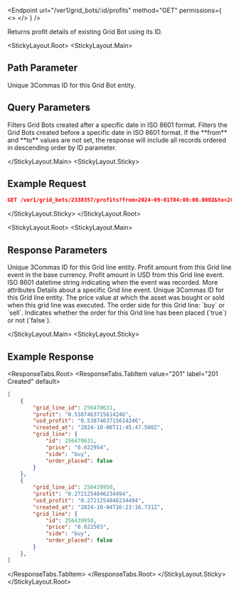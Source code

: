 
<Endpoint
  url="/ver1/grid_bots/:id/profits"
  method="GET"
  permissions={
    <>
      <Permission title="Permission" description="BOTS_READ" />
      <Permission title="Security" description="SIGNED" />
    </>
  }
/>

Returns profit details of existing Grid Bot using its ID.

<StickyLayout.Root>
   <StickyLayout.Main>

## Path Parameter 
<ApiParam name='id' type='integer' id="id" required>
   Unique 3Commas ID for this Grid Bot entity.
</ApiParam>

## Query Parameters

<ApiParam name='from' type='string' id="from">
   Filters Grid Bots created after a specific date in ISO 8601 format.
</ApiParam>
<ApiParam name='to' type='string' id="to">
   Filters the Grid Bots created before a specific date in ISO 8601 format.
</ApiParam>

<Informer variant="info">
  If the **from** and **to** values are not set, the response will include all records ordered in descending order by ID parameter.
</Informer>

</StickyLayout.Main>
<StickyLayout.Sticky>

## Example Request 

```json
GET /ver1/grid_bots/2338357/profits?from=2024-09-01T04:00:00.000Z&to=2024-10-11T03:59:59.000Z
```

</StickyLayout.Sticky>
</StickyLayout.Root>

<StickyLayout.Root>
<StickyLayout.Main>

## Response Parameters 

<ApiParam name='grid_line_id' type='string' id="grid_line_id">   
    Unique 3Commas ID for this Grid line entity.
</ApiParam>

<ApiParam name='profit' type='string' id="profit">   
    Profit amount from this Grid line event in the base currency.
</ApiParam>

<ApiParam name='usd_profit' type='string' id="usd_profit">   
    Profit amount in USD from this Grid line event.
</ApiParam>

<ApiParam name='created_at' type='string' id="created_at">   
    ISO 8601 datetime string indicating when the event was recorded.
</ApiParam>

<CollapseAll>
<CollapseAllHeading> More attributes <CollapseAllButton /> </CollapseAllHeading>

<CollapsibleApiParam name="grid_lines" type="object" id="grid_lines">
Details about a specific Grid line event.
    <CollapsibleNestedParams>
    <ApiParam name='id' type='string' id="id">
      Unique 3Commas ID for this Grid line entity.
    </ApiParam>
    <ApiParam name='price' type='string' id="price">
        The price value at which the asset was bought or sold when this grid line was executed.
    </ApiParam>
    <ApiParam name='side' type='string' id="side">
      The order side for this Grid line: `buy` or `sell`.
    </ApiParam>
    <ApiParam name='order_placed' type='boolean' id='order_placed'>
      Indicates whether the order for this Grid line has been placed (`true`) or not (`false`).
    </ApiParam>
    </CollapsibleNestedParams>
</CollapsibleApiParam>
</CollapseAll>

</StickyLayout.Main>
<StickyLayout.Sticky>

## Example Response

<ResponseTabs.Root>
<ResponseTabs.TabItem value="201" label="201 Created" default>
```json
[
    {
        "grid_line_id": 256470631,
        "profit": "0.5387463715614246",
        "usd_profit": "0.5387463715614246",
        "created_at": "2024-10-06T11:45:47.500Z",
        "grid_line": {
            "id": 256470631,
            "price": "0.022954",
            "side": "buy",
            "order_placed": false
        }
    },
    {
        "grid_line_id": 256439950,
        "profit": "0.2721254846234494",
        "usd_profit": "0.2721254846234494",
        "created_at": "2024-10-04T16:23:16.731Z",
        "grid_line": {
            "id": 256439950,
            "price": "0.022503",
            "side": "buy",
            "order_placed": false
        }
    },
]
```
</ResponseTabs.TabItem>
</ResponseTabs.Root>
</StickyLayout.Sticky>
</StickyLayout.Root>
